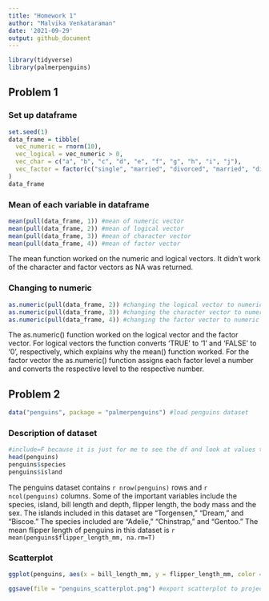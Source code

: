 ```yaml
---
title: "Homework 1"
author: "Malvika Venkataraman"
date: '2021-09-29'
output: github_document
---
```


```r
library(tidyverse)
library(palmerpenguins)
```

## Problem 1

### Set up dataframe
```r
set.seed(1)
data_frame = tibble(
  vec_numeric = rnorm(10),
  vec_logical = vec_numeric > 0,
  vec_char = c("a", "b", "c", "d", "e", "f", "g", "h", "i", "j"),
  vec_factor = factor(c("single", "married", "divorced", "married", "divorced", "single", "single", "divorced", "married", "single"))
)
data_frame
```

### Mean of each variable in dataframe
```r
mean(pull(data_frame, 1)) #mean of numeric vector
mean(pull(data_frame, 2)) #mean of logical vector
mean(pull(data_frame, 3)) #mean of character vector
mean(pull(data_frame, 4)) #mean of factor vector
```
The mean function worked on the numeric and logical vectors. It didn't work of the character and factor vectors as NA was returned. 

### Changing to numeric
```r
as.numeric(pull(data_frame, 2)) #changing the logical vector to numeric
as.numeric(pull(data_frame, 3)) #changing the character vector to numeric
as.numeric(pull(data_frame, 4)) #changing the factor vector to numeric
```
The as.numeric() function worked on the logical vector and the factor vector. For logical vectors the function converts 'TRUE' to '1' and 'FALSE' to '0', respectively, which explains why the mean() function worked. For the factor vector the as.numeric() function assigns each factor level a number and converts the respective level to the respective number. 

## Problem 2
```r
data("penguins", package = "palmerpenguins") #load penguins dataset
```

### Description of dataset
```r
#include=F because it is just for me to see the df and look at values to include in the description
head(penguins)
penguins$species
penguins$island
```
The penguins dataset contains `r nrow(penguins)` rows and `r ncol(penguins)` columns. Some of the important variables include the species, island, bill length and depth, flipper length, the body mass and the sex. The islands included in this dataset are "Torgensen," "Dream," and "Biscoe." The species included are "Adelie," "Chinstrap," and "Gentoo." The mean flipper length of penguins in this dataset is `r mean(penguins$flipper_length_mm, na.rm=T)`

### Scatterplot
```r
ggplot(penguins, aes(x = bill_length_mm, y = flipper_length_mm, color = species)) + geom_point()

ggsave(file = "penguins_scatterplot.png") #export scatterplot to project directory
```

